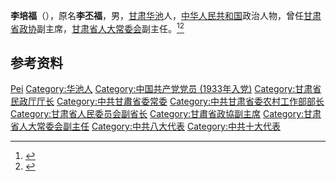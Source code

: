 '''李培福'''（{{bd|1912年||1983年|4月30日}}），原名'''李丕福'''，男，[[甘肃|甘肃]][[华池|华池]]人，[[中华人民共和国|中华人民共和国]]政治人物，曾任[[甘肃省政协|甘肃省政协]]副主席，[[甘肃省人大常委会|甘肃省人大常委会]]副主任。<ref>{{Cite book|title=甘肃大辞典|author=郭方忠, 张克复, 吕靖华主编|publisher=甘肃文化出版社|year=2000|isbn=|location=兰州|pages=}}</ref><ref>{{Cite web|title=毛泽东为华池县县长李培福题词始末|url=http://culture.gansudaily.com.cn/system/2007/07/10/010406547.shtml|accessdate=2020-07-18|work=陇东报|archive-date=2020-07-18|archive-url=https://web.archive.org/web/20200718125830/http://culture.gansudaily.com.cn/system/2007/07/10/010406547.shtml|dead-url=no}}</ref>

== 参考资料 ==
{{reflist}}

{{中国人物小作品}}

{{Authority control}}
{{DEFAULTSORT:Li李}}
[[Category:李姓|Pei]]
[[Category:华池人|Category:华池人]]
[[Category:中国共产党党员_(1933年入党)|Category:中国共产党党员 (1933年入党)]]
[[Category:甘肃省民政厅厅长|Category:甘肃省民政厅厅长]]
[[Category:中共甘肅省委常委|Category:中共甘肅省委常委]]
[[Category:中共甘肃省委农村工作部部长|Category:中共甘肃省委农村工作部部长]]
[[Category:甘肃省人民委员会副省长|Category:甘肃省人民委员会副省长]]
[[Category:甘肅省政協副主席|Category:甘肅省政協副主席]]
[[Category:甘肃省人大常委会副主任|Category:甘肃省人大常委会副主任]]
[[Category:中共八大代表|Category:中共八大代表]]
[[Category:中共十大代表|Category:中共十大代表]]